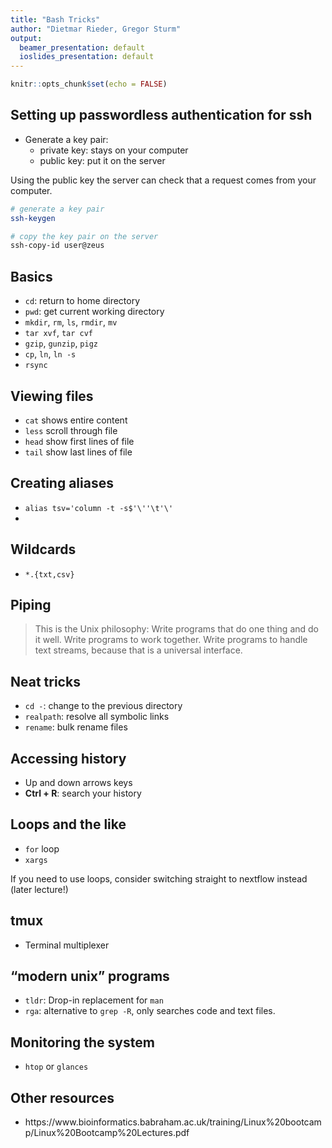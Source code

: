 ```yaml
---
title: "Bash Tricks"
author: "Dietmar Rieder, Gregor Sturm"
output:
  beamer_presentation: default
  ioslides_presentation: default
---
```


```r
knitr::opts_chunk$set(echo = FALSE)
```

## Setting up passwordless authentication for ssh

* Generate a key pair:
   - private key: stays on your computer
   - public key: put it on the server
   
Using the public key the server can check that a request comes from
your computer. 

```bash
# generate a key pair
ssh-keygen

# copy the key pair on the server
ssh-copy-id user@zeus
```

## Basics
 * `cd `: return to home directory
 * `pwd`: get current working directory
 * `mkdir`, `rm`, `ls`, `rmdir`, `mv`
 * `tar xvf`, `tar cvf`
 * `gzip`, `gunzip`, `pigz`
 * `cp`, `ln`, `ln -s`
 * `rsync`
 
## Viewing files
 * `cat` shows entire content
 * `less` scroll through file
 * `head` show first lines of file
 * `tail` show last lines of file

## Creating aliases
 * `alias tsv='column -t -s$'\''\t'\'`
 * 
 
## Wildcards
 * `*.{txt,csv}`
 
## Piping

> This is the Unix philosophy: Write programs that do one thing and do it well. Write programs to work together. Write programs to handle text streams, because that is a universal interface.

## Neat tricks

 * `cd -`: change to the previous directory
 * `realpath`: resolve all symbolic links
 * `rename`: bulk rename files 
 
## Accessing history

 * Up and down arrows keys
 * **Ctrl + R**: search your history
 
## Loops and the like
 * `for` loop
 * `xargs`
 
If you need to use loops, consider switching straight to nextflow instead (later lecture!)

## tmux

* Terminal multiplexer

## "modern unix" programs

 * `tldr`: Drop-in replacement for `man`
 * `rga`: alternative to `grep -R`, only searches code and text files. 
 
## Monitoring the system

 * `htop` or `glances`


## Other resources

 * https://www.bioinformatics.babraham.ac.uk/training/Linux%20bootcamp/Linux%20Bootcamp%20Lectures.pdf


